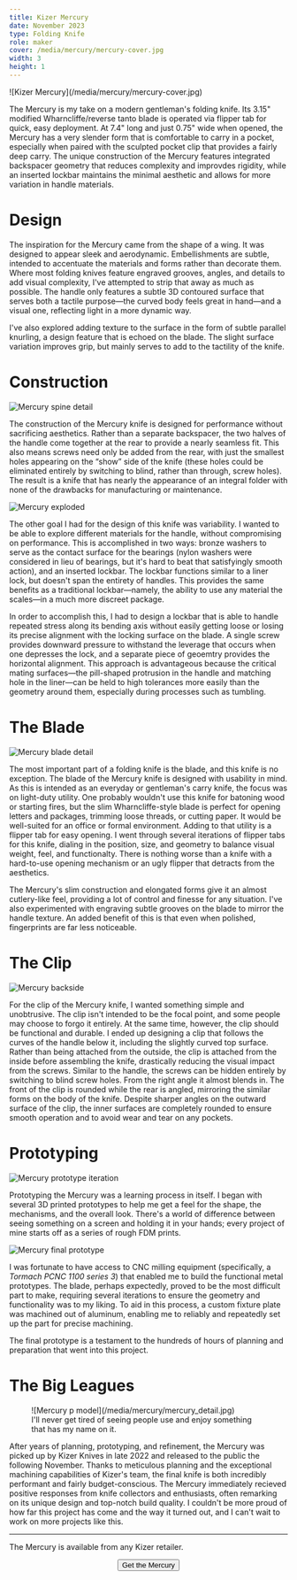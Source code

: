 ```yaml
---
title: Kizer Mercury
date: November 2023
type: Folding Knife
role: maker
cover: /media/mercury/mercury-cover.jpg
width: 3
height: 1
---
```


<Full>
  ![Kizer Mercury](/media/mercury/mercury-cover.jpg)
</Full>

The Mercury is my take on a modern gentleman's folding knife. Its 3.15" modified Wharncliffe/reverse tanto blade is operated via flipper tab for quick, easy deployment. At 7.4" long and just 0.75" wide when opened, the Mercury has a very slender form that is comfortable to carry in a pocket, especially when paired with the sculpted pocket clip that provides a fairly deep carry. The unique construction of the Mercury features integrated backspacer geometry that reduces complexity and improvdes rigidity, while an inserted lockbar maintains the minimal aesthetic and allows for more variation in handle materials.

# Design

The inspiration for the Mercury came from the shape of a wing. It was designed to appear sleek and aerodynamic. Embellishments are subtle, intended to accentuate the materials and forms rather than decorate them. Where most folding knives feature engraved grooves, angles, and details to add visual complexity, I've attempted to strip that away as much as possible. The handle only features a subtle 3D contoured surface that serves both a tactile purpose—the curved body feels great in hand—and a visual one, reflecting light in a more dynamic way.

I've also explored adding texture to the surface in the form of subtle parallel knurling, a design feature that is echoed on the blade. The slight surface variation improves grip, but mainly serves to add to the tactility of the knife.

# Construction

<Wide>![Mercury spine detail](/media/mercury/mercury_spine.png)</Wide>

The construction of the Mercury knife is designed for performance without sacrificing aesthetics. Rather than a separate backspacer, the two halves of the handle come together at the rear to provide a nearly seamless fit. This also means screws need only be added from the rear, with just the smallest holes appearing on the “show” side of the knife (these holes could be eliminated entirely by switching to blind, rather than through, screw holes). The result is a knife that has nearly the appearance of an integral folder with none of the drawbacks for manufacturing or maintenance.

<Wide>![Mercury exploded](/media/mercury/mercury_exploded.png)</Wide>

The other goal I had for the design of this knife was variability. I wanted to be able to explore different materials for the handle, without compromising on performance. This is accomplished in two ways: bronze washers to serve as the contact surface for the bearings (nylon washers were considered in lieu of bearings, but it's hard to beat that satisfyingly smooth action), and an inserted lockbar. The lockbar functions similar to a liner lock, but doesn't span the entirety of handles. This provides the same benefits as a traditional lockbar—namely, the ability to use any material the scales—in a much more discreet package.

In order to accomplish this, I had to design a lockbar that is able to handle repeated stress along its bending axis without easily getting loose or losing its precise alignment with the locking surface on the blade. A single screw provides downward pressure to withstand the leverage that occurs when one depresses the lock, and a separate piece of geoemtry provides the horizontal alignment. This approach is advantageous because the critical mating surfaces—the pill-shaped protrusion in the handle and matching hole in the liner—can be held to high tolerances more easily than the geometry around them, especially during processes such as tumbling.

# The Blade

<Wide>![Mercury blade detail](/media/mercury/mercury_blade.png)</Wide>

The most important part of a folding knife is the blade, and this knife is no exception. The blade of the Mercury knife is designed with usability in mind. As this is intended as an everyday or gentleman's carry knife, the focus was on light-duty utility. One probably wouldn't use this knife for batoning wood or starting fires, but the slim Wharncliffe-style blade is perfect for opening letters and packages, trimming loose threads, or cutting paper. It would be well-suited for an office or formal environment. Adding to that utility is a flipper tab for easy opening. I went through several iterations of flipper tabs for this knife, dialing in the position, size, and geometry to balance visual weight, feel, and functionalty. There is nothing worse than a knife with a hard-to-use opening mechanism or an ugly flipper that detracts from the aesthetics.

The Mercury's slim construction and elongated forms give it an almost cutlery-like feel, providing a lot of control and finesse for any situation. I've also experimented with engraving subtle grooves on the blade to mirror the handle texture. An added benefit of this is that even when polished, fingerprints are far less noticeable.

# The Clip

<Wide>![Mercury backside](/media/mercury/mercury_backside.png)</Wide>

For the clip of the Mercury knife, I wanted something simple and unobtrusive. The clip isn't intended to be the focal point, and some people may choose to forgo it entirely. At the same time, however, the clip should be functional and durable. I ended up designing a clip that follows the curves of the handle below it, including the slightly curved top surface. Rather than being attached from the outside, the clip is attached from the inside before assembling the knife, drastically reducing the visual impact from the screws. Similar to the handle, the screws can be hidden entirely by switching to blind screw holes. From the right angle it almost blends in. The front of the clip is rounded while the rear is angled, mirroring the similar forms on the body of the knife. Despite sharper angles on the outward surface of the clip, the inner surfaces are completely rounded to ensure smooth operation and to avoid wear and tear on any pockets.

# Prototyping

<Wide>![Mercury prototype iteration](/media/mercury/mercury_prototype_iteration.jpg)</Wide>

Prototyping the Mercury was a learning process in itself. I began with several 3D printed prototypes to help me get a feel for the shape, the mechanisms, and the overall look. There's a world of difference between seeing something on a screen and holding it in your hands; every project of mine starts off as a series of rough FDM prints.

<Wide>![Mercury final prototype](/media/mercury/mercury_prototype.jpg)</Wide>

I was fortunate to have access to CNC milling equipment (specifically, a _Tormach PCNC 1100 series 3_) that enabled me to build the functional metal prototypes. The blade, perhaps expectedly, proved to be the most difficult part to make, requiring several iterations to ensure the geometry and functionality was to my liking. To aid in this process, a custom fixture plate was machined out of aluminum, enabling me to reliably and repeatedly set up the part for precise machining.

The final prototype is a testament to the hundreds of hours of planning and preparation that went into this project.

# The Big Leagues

<Figure>
  ![Mercury p model](/media/mercury/mercury_detail.jpg)
  <figcaption>
    I'll never get tired of seeing people use and enjoy something that has my name on it.
  </figcaption>
</Figure>

After years of planning, prototyping, and refinement, the Mercury was picked up by Kizer Knives in late 2022 and released to the public the following November. Thanks to meticulous planning and the exceptional machining capabilities of Kizer's team, the final knife is both incredibly performant and fairly budget-conscious. The Mercury immediately recieved positive responses from knife collectors and enthusiasts, often remarking on its unique design and top-notch build quality. I couldn't be more proud of how far this project has come and the way it turned out, and I can't wait to work on more projects like this.

***

The Mercury is available from any Kizer retailer.

<Center>
  <Button href="https://www.kizerknives.com/products/mercury-ki3645a1">Get the Mercury</Button>
</Center>